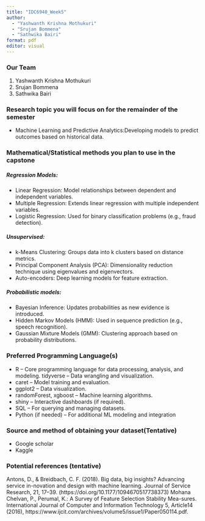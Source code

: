 ```yaml
---
title: "IDC6940_Week5"
author: 
  - "Yashwanth Krishna Mothukuri"
  - "Srujan Bommena"
  - "Sathwika Bairi"
format: pdf
editor: visual
---
```


### Our Team

1.  Yashwanth Krishna Mothukuri
2.  Srujan Bommena
3.  Sathwika Bairi

### Research topic you will focus on for the remainder of the semester

-   Machine Learning and Predictive Analytics:Developing models to predict outcomes based on historical data.

### Mathematical/Statistical methods you plan to use in the capstone

##### Regression Models:

-   Linear Regression: Model relationships between dependent and independent variables.
-   Multiple Regression: Extends linear regression with multiple independent variables.
-   Logistic Regression: Used for binary classification problems (e.g., fraud detection).

##### Unsupervised:

-   k-Means Clustering: Groups data into k clusters based on distance metrics.
-   Principal Component Analysis (PCA): Dimensionality reduction technique using eigenvalues and eigenvectors.
-   Auto-encoders: Deep learning models for feature extraction.

##### Probabilistic models:

-   Bayesian Inference: Updates probabilities as new evidence is introduced.
-   Hidden Markov Models (HMM): Used in sequence prediction (e.g., speech recognition).
-   Gaussian Mixture Models (GMM): Clustering approach based on probability distributions.

### Preferred Programming Language(s)

-   R – Core programming language for data processing, analysis, and modeling. tidyverse – Data wrangling and visualization.
-   caret – Model training and evaluation.
-   ggplot2 – Data visualization.
-   randomForest, xgboost – Machine learning algorithms.
-   shiny – Interactive dashboards (if required).
-   SQL – For querying and managing datasets.
-   Python (if needed) – For additional ML modeling and integration

### Source and method of obtaining your dataset(Tentative)

-   Google scholar
-   Kaggle

### Potential references (tentative)

Antons, D., & Breidbach, C. F. (2018). Big data, big insights? Advancing service in-novation and design with machine learning. Journal of Service Research, 21, 17–39. (https://doi.org/10.1177/1094670517738373) Mohana Chelvan, P., Perumal, K.: A Survey of Feature Selection Stability Mea-sures. International Journal of Computer and Information Technology 5, Article14 (2016), https://www.ijcit.com/archives/volume5/issue1/Paper050114.pdf.
